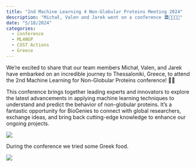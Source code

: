 ```yaml
---
title: "2nd Machine Learning 4 Non-Globular Proteins Meeting 2024"
description: "Michał, Valen and Jarek went on a conference 🏛🔱🌊🇬🇷"
date: "5/18/2024"
categories:
  - conference
  - ML4NGP
  - COST Actions
  - Greece
---
```


We're excited to share that our team members Michał, Valen, and Jarek have embarked on an incredible journey to Thessaloniki, Greece, to attend the 2nd Machine Learning for Non-Globular Proteins conference! 🤖🧬

This conference brings together leading experts and innovators to explore the latest advancements in applying machine learning techniques to understand and predict the behavior of non-globular proteins. It's a fantastic opportunity for BioGenies to connect with global researchers, exchange ideas, and bring back cutting-edge knowledge to enhance our ongoing projects.

![](../fig/posts/2024_05_18/ml4ngp.jpeg) 

During the conference we tried some Greek food.

![](../fig/posts/2024_05_18/DSC_3292.jpeg)